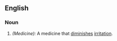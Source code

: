 ==English==

===Noun===
{{en-noun-reg}}

# ''(Medicine):'' A medicine that [[diminish]]es [[irritation]].